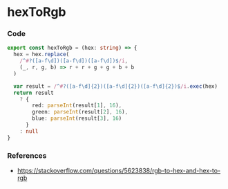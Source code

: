 
<BackTop />

# hexToRgb

### Code

```ts filename="services/utils/index.ts"
export const hexToRgb = (hex: string) => {
  hex = hex.replace(
    /^#?([a-f\d])([a-f\d])([a-f\d])$/i,
    (_, r, g, b) => r + r + g + g + b + b
  )

  var result = /^#?([a-f\d]{2})([a-f\d]{2})([a-f\d]{2})$/i.exec(hex)
  return result
    ? {
        red: parseInt(result[1], 16),
        green: parseInt(result[2], 16),
        blue: parseInt(result[3], 16)
      }
    : null
}
```

### References

- https://stackoverflow.com/questions/5623838/rgb-to-hex-and-hex-to-rgb

<Comment />

